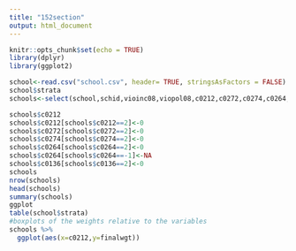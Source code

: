 ```yaml
---
title: "152section"
output: html_document
---
```


```r
knitr::opts_chunk$set(echo = TRUE)
library(dplyr)
library(ggplot2)
```

```r
school<-read.csv("school.csv", header= TRUE, stringsAsFactors = FALSE)
school$strata
schools<-select(school,schid,vioinc08,viopol08,c0212,c0272,c0274,c0264,c0136,finalwgt,strata)

schools$c0212
schools$c0212[schools$c0212==2]<-0
schools$c0272[schools$c0272==2]<-0
schools$c0274[schools$c0274==2]<-0
schools$c0264[schools$c0264==2]<-0
schools$c0264[schools$c0264==-1]<-NA
schools$c0136[schools$c0136==2]<-0
schools
nrow(schools)
head(schools)
summary(schools)
ggplot
table(school$strata)
#boxplots of the weights relative to the variables
schools %>%
  ggplot(aes(x=c0212,y=finalwgt))
```